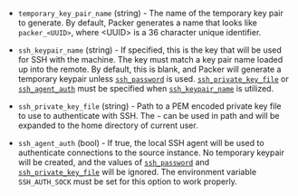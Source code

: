 
-   `temporary_key_pair_name` (string) - The name of the temporary key pair to generate. By default, Packer
    generates a name that looks like `packer_<UUID>`, where &lt;UUID&gt; is
    a 36 character unique identifier.

-   `ssh_keypair_name` (string) - If specified, this is the key that will be used for SSH with the
    machine. The key must match a key pair name loaded up into the remote.
    By default, this is blank, and Packer will generate a temporary keypair
    unless [`ssh_password`](#ssh_password) is used.
    [`ssh_private_key_file`](#ssh_private_key_file) or
    [`ssh_agent_auth`](#ssh_agent_auth) must be specified when
    [`ssh_keypair_name`](#ssh_keypair_name) is utilized.

-   `ssh_private_key_file` (string) - Path to a PEM encoded private key file to use to authenticate with SSH.
    The `~` can be used in path and will be expanded to the home directory
    of current user.

-   `ssh_agent_auth` (bool) - If true, the local SSH agent will be used to authenticate connections to
    the source instance. No temporary keypair will be created, and the
    values of [`ssh_password`](#ssh_password) and
    [`ssh_private_key_file`](#ssh_private_key_file) will be ignored. The
    environment variable `SSH_AUTH_SOCK` must be set for this option to work
    properly.
